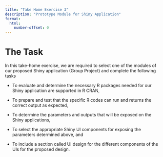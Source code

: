 ```yaml
---
title: "Take Home Exercise 3"
description: "Prototype Module for Shiny Application"
format: 
  html:
    number-offset: 0
---
```


# The Task

In this take-home exercise, we are required to select one of the modules of our proposed Shiny application (Group Project) and complete the following tasks

- To evaluate and determine the necessary R packages needed for our Shiny application are supported in R CRAN,

- To prepare and test that the specific R codes can run and returns the correct output as expected,

- To determine the parameters and outputs that will be exposed on the Shiny applications,

- To select the appropriate Shiny UI components for exposing the parameters determined above, and

- To include a section called UI design for the different components of the UIs for the proposed design.


